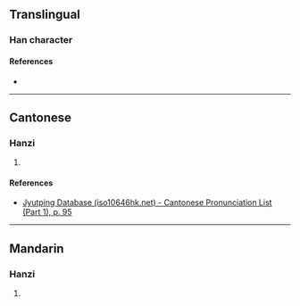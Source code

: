 {{character info/new}}
==Translingual==

===Han character===
{{Han char|rn=38|rad=女|as=13|sn=16|four=|canj=YOV|ids=⿱歆女}}

====References====
* {{Han ref|kx=0272.200|dkj=06785|dj=0540.200|hdz=21085.040|uh=5B1C|ud=23324}}

----

==Cantonese==

===Hanzi===
{{yue-hanzi|jyut=[[jam1]]|y=yam1}}

# {{rfdef|yue|sort=女13}}

====References====
* [http://www.iso10646hk.net/jp/document/download.jsp Jyutping Database (iso10646hk.net) - Cantonese Pronunciation List (Part 1), p. 95]

----

==Mandarin==

===Hanzi===
{{cmn-hanzi|pin=[[xīn]] ([[xin1]]), [[tiáo]] ([[tiao2]])|wg=hsin<sup>1</sup>, t'iao<sup>2</sup>}}

# {{rfdef|cmn|sort=女13}}